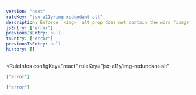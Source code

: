 ```yaml
---
version: "next"
ruleKey: "jsx-a11y/img-redundant-alt"
description: Enforce `<img>` alt prop does not contain the word "image", "picture", or "photo"
jsEntry: ["error"]
previousJsEntry: null
tsEntry: ["error"]
previousTsEntry: null
history: []
---
```


<RuleInfos 
  configKey="react" 
  ruleKey="jsx-a11y/img-redundant-alt" 
>

```json
["error"]
```

```json
["error"]
```

</RuleInfos>
